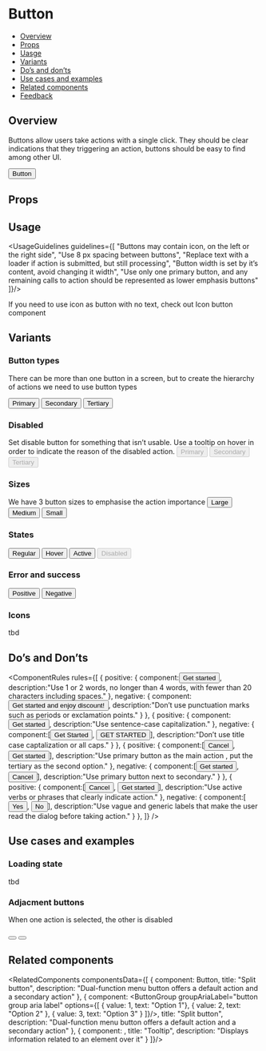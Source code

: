 
<Meta
  title="Components/Button"
  component={Button}
/>

# Button

- [Overview](#overview)
- [Props](#props)
- [Uasge](#uasge)
- [Variants](#variants)
- [Do’s and don’ts](#component-rules)
- [Use cases and examples](#Use-cases-and-examples)
- [Related components](#related-components)
- [Feedback](#feedback)

## Overview
Buttons allow users take actions with a single click.
They should be clear indications that they triggering an action, buttons should be easy to find among other UI.

<Canvas>
  <Button>Button</Button>
</Canvas>

## Props
<ArgsTable of={Button}/>

## Usage
<UsageGuidelines guidelines={[
  "Buttons may contain icon, on the left or the right side",
  "Use 8 px spacing between buttons",
  "Replace text with a loader if action is submitted, but still processing",
  "Button width is set by it’s content, avoid changing it width",
  "Use only one primary button, and any remaining calls to action should be represented as lower emphasis buttons"
]}/>

<Tip title="Not what you were looking for?">If you need to use icon as button with no text, check out Icon button component</Tip>

## Variants
### Button types
There can be more than one button in a screen, but to create the hierarchy of actions we need to use button types

<Canvas>
    <Button>Primary</Button>
    <Button kind={Button.kinds.SECONDARY}>Secondary</Button>
    <Button kind={Button.kinds.TERTIARY}>Tertiary</Button>
</Canvas>

### Disabled
Set disable button for something that isn’t usable. Use a tooltip on hover in order to indicate the reason of the disabled action.
<Canvas>
    <Button disabled>Primary</Button>
    <Button kind={Button.kinds.SECONDARY} disabled>Secondary</Button>
    <Button kind={Button.kinds.TERTIARY} disabled>Tertiary</Button>
</Canvas>

### Sizes
We have 3 button sizes to emphasise the action importance
<Canvas>
    <Button size={Button.sizes.LARGE}>Large</Button>
    <Button size={Button.sizes.MEDIUM}>Medium</Button>
    <Button size={Button.sizes.SMALL}>Small</Button>
</Canvas>

### States
<Canvas>
  <Button>Regular</Button>
  <Button>Hover</Button>
  <Button>Active</Button>
  <Button disabled>Disabled</Button>
</Canvas>

### Error and success
<Canvas>
    <Button color={Button.colors.POSITIVE}>Positive</Button>
    <Button color={Button.colors.NEGATIVE}>Negative</Button>
</Canvas>

### Icons
tbd

## Do’s and Don’ts
<ComponentRules
  rules={[
    {
      positive: {
        component:<Button>Get started</Button>,
        description:"Use 1 or 2 words, no longer than 4 words, with fewer than 20 characters including spaces."
      },
      negative: {
        component:<Button>Get started and enjoy discount!</Button>,
        description:"Don’t use punctuation marks such as periods or exclamation points."
      }
    },
    {
      positive: {
        component:<Button>Get started</Button>,
        description:"Use sentence-case capitalization."
      },
      negative: {
        component:[<Button>Get Started</Button>, <Button>GET STARTED</Button>],
        description:"Don’t use title case captalization or all caps."
      }
    },
    {
      positive: {
        component:[<Button kind={Button.kinds.TERTIARY}>Cancel</Button>, <Button>Get started</Button>],
        description:"Use primary button as the main action , put the tertiary as the second option."
      },
      negative: {
        component:[<Button>Get started</Button>, <Button kind={Button.kinds.SECONDARY}>Cancel</Button>],
        description:"Use primary button next to secondary."
      }
    },
    {
      positive: {
        component:[<Button kind={Button.kinds.TERTIARY}>Cancel</Button>, <Button>Get started</Button>],
        description:"Use active verbs or phrases that clearly indicate action."
      },
      negative: {
        component:[<Button kind={Button.kinds.TERTIARY}>Yes</Button>, <Button>No</Button>],
        description:"Use vague and generic labels that make the user read the dialog before taking action."
      }
    },
  ]}
/>



## Use cases and examples

### Loading state
tbd

### Adjacment buttons
When one action is selected, the other is disabled

<Canvas>
    <Button
      rightFlat
      kind={Button.kinds.SECONDARY}
      size={Button.sizes.SMALL}
      ariaLabel="decrease zoom level"
    >
      <Remove />
    </Button>
    <Button
      leftFlat
      kind={Button.kinds.SECONDARY}
      size={Button.sizes.SMALL}
      ariaLabel="increase zoom level"
    >
      <Add />
    </Button>
</Canvas>

## Related components
<RelatedComponents componentsData={[
  {
    component: <SplitButton>Button</SplitButton>,
    title: "Split button",
    description: "Dual-function menu button offers a default action and a secondary action"
  },
  {
    component: <ButtonGroup groupAriaLabel="button group aria label"
                            options={[
                              { value: 1, text: "Option 1"},
                              { value: 2, text: "Option 2" },
                              { value: 3, text: "Option 3" }
                            ]}/>,
    title: "Split button",
    description: "Dual-function menu button offers a default action and a secondary action"
  },
  {
    component: <Tooltip/>,
    title: "Tooltip",
    description: "Displays information related to an element over it"
  }
]}/>
